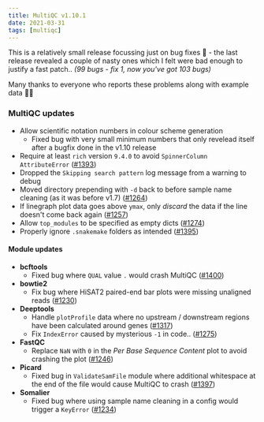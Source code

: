 ---
title: MultiQC v1.10.1
date: 2021-03-31
tags: [multiqc]
---

This is a relatively small release focussing just on bug fixes 🐛  - the last release revealed a couple of nasty ones which I felt were bad enough to justify a fast patch.. _(99 bugs - fix 1, now you've got 103 bugs)_

Many thanks to everyone who reports these problems along with example data 🕵🏻

### MultiQC updates

- Allow scientific notation numbers in colour scheme generation
  - Fixed bug with very small minimum numbers that only revelead itself after a bugfix done in the v1.10 release
- Require at least `rich` version `9.4.0` to avoid `SpinnerColumn` `AttributeError` ([#1393](https://github.com/ewels/MultiQC/issues/1393))
- Dropped the `Skipping search pattern` log message from a warning to debug
- Moved directory prepending with `-d` back to before sample name cleaning (as it was before v1.7) ([#1264](https://github.com/ewels/MultiQC/issues/1264))
- If linegraph plot data goes above `ymax`, only _discard_ the data if the line doesn't come back again ([#1257](https://github.com/ewels/MultiQC/issues/1257))
- Allow `top_modules` to be specified as empty dicts ([#1274](https://github.com/ewels/MultiQC/issues/1274))
- Properly ignore `.snakemake` folders as intended ([#1395](https://github.com/ewels/MultiQC/issues/1395))

#### Module updates

- **bcftools**
  - Fixed bug where `QUAL` value `.` would crash MultiQC ([#1400](https://github.com/ewels/MultiQC/issues/1400))
- **bowtie2**
  - Fix bug where HiSAT2 paired-end bar plots were missing unaligned reads ([#1230](https://github.com/ewels/MultiQC/issues/1230))
- **Deeptools**
  - Handle `plotProfile` data where no upstream / downstream regions have been calculated around genes ([#1317](https://github.com/ewels/MultiQC/issues/1317))
  - Fix `IndexError` caused by mysterious `-1` in code.. ([#1275](https://github.com/ewels/MultiQC/issues/1275))
- **FastQC**
  - Replace `NaN` with `0` in the _Per Base Sequence Content_ plot to avoid crashing the plot ([#1246](https://github.com/ewels/MultiQC/issues/1246))
- **Picard**
  - Fixed bug in `ValidateSamFile` module where additional whitespace at the end of the file would cause MultiQC to crash ([#1397](https://github.com/ewels/MultiQC/issues/1397))
- **Somalier**
  - Fixed bug where using sample name cleaning in a config would trigger a `KeyError` ([#1234](https://github.com/ewels/MultiQC/issues/1234))
